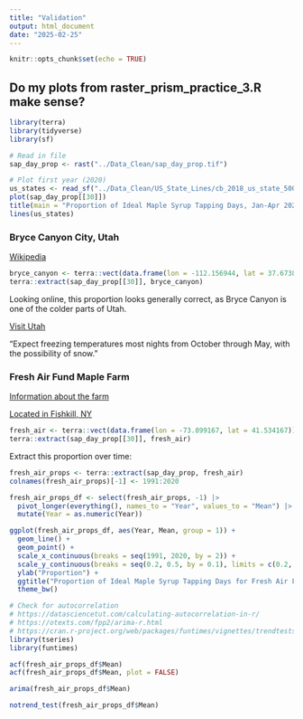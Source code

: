```yaml
---
title: "Validation"
output: html_document
date: "2025-02-25"
---
```


```r
knitr::opts_chunk$set(echo = TRUE)
```

## Do my plots from raster_prism_practice_3.R make sense?

```r
library(terra)
library(tidyverse)
library(sf)

# Read in file
sap_day_prop <- rast("../Data_Clean/sap_day_prop.tif")

# Plot first year (2020)
us_states <- read_sf("../Data_Clean/US_State_Lines/cb_2018_us_state_500k.shp")
plot(sap_day_prop[[30]])
title(main = "Proportion of Ideal Maple Syrup Tapping Days, Jan-Apr 2020")
lines(us_states)
```

### Bryce Canyon City, Utah

[Wikipedia](https://en.wikipedia.org/wiki/Bryce_Canyon_City,_Utah)

```r
bryce_canyon <- terra::vect(data.frame(lon = -112.156944, lat = 37.673889))
terra::extract(sap_day_prop[[30]], bryce_canyon)
```

Looking online, this proportion looks generally correct, as Bryce Canyon is one
of the colder parts of Utah.

[Visit Utah](https://www.visitutah.com/places-to-go/parks-outdoors/bryce-canyon/winter-in-bryce-canyon#:~:text=Winter%20Weather%20in%20Bryce%20Canyon&text=Normally%2C%20winter%20daytime%20highs%20are,occur%20during%20any%20winter%20month.)

"Expect freezing temperatures most nights from October through May, with the possibility of snow."

### Fresh Air Fund Maple Farm

[Information about the farm](https://www.maplesyrupfarms.org/NYse.php)

[Located in Fishkill, NY](https://en.wikipedia.org/wiki/Fishkill,_New_York)

```r
fresh_air <- terra::vect(data.frame(lon = -73.899167, lat = 41.534167))
terra::extract(sap_day_prop[[30]], fresh_air)
```

Extract this proportion over time:

```r
fresh_air_props <- terra::extract(sap_day_prop, fresh_air)
colnames(fresh_air_props)[-1] <- 1991:2020

fresh_air_props_df <- select(fresh_air_props, -1) |>
  pivot_longer(everything(), names_to = "Year", values_to = "Mean") |>
  mutate(Year = as.numeric(Year))

ggplot(fresh_air_props_df, aes(Year, Mean, group = 1)) +
  geom_line() +
  geom_point() +
  scale_x_continuous(breaks = seq(1991, 2020, by = 2)) +
  scale_y_continuous(breaks = seq(0.2, 0.5, by = 0.1), limits = c(0.2, 0.5)) +
  ylab("Proportion") +
  ggtitle("Proportion of Ideal Maple Syrup Tapping Days for Fresh Air Fund Maple Farm") +
  theme_bw()
```
```r
# Check for autocorrelation
# https://datasciencetut.com/calculating-autocorrelation-in-r/
# https://otexts.com/fpp2/arima-r.html
# https://cran.r-project.org/web/packages/funtimes/vignettes/trendtests.html
library(tseries)
library(funtimes)

acf(fresh_air_props_df$Mean)
acf(fresh_air_props_df$Mean, plot = FALSE)

arima(fresh_air_props_df$Mean)

notrend_test(fresh_air_props_df$Mean)
```
